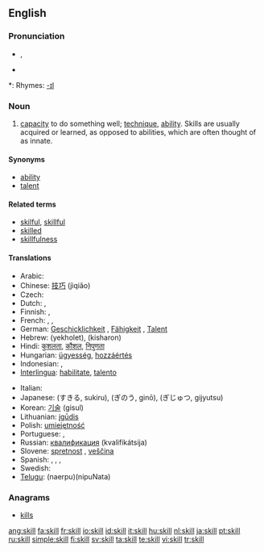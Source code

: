 ==English==
{{wikipedia}}

===Pronunciation===
* {{IPA|/skɪl/}}, {{SAMPA|/skIl/}}
* {{audio|en-us-skill.ogg|Audio (US)}}

*: Rhymes: [[Rhymes:English:-ɪl|-ɪl]]

===Noun===
{{en-noun}}

# [[capacity]] to do something well; [[technique]], [[ability]]. Skills are usually acquired or learned, as opposed to abilities, which are often thought of as innate.

====Synonyms====
* [[ability]]
* [[talent]]

====Related terms====
* [[skilful]], [[skillful]]
* [[skilled]]
* [[skillfulness]]

====Translations====
{{trans-top|capacity to do something well}}
* Arabic: {{Arab|[[مهارة]]}} {{IPAchar|(mahára)}} {{f}}
* Chinese: [[技巧]] (jìqiǎo)
* Czech: {{t+|cs|schopnost|f}}
* Dutch: {{t+|nl|bekwaamheid|f}}, {{t+|nl|vaardigheid|f}}
* Finnish: {{t+|fi|taito}}, {{t+|fi|kyky}}
* French: {{t+|fr|habileté|f}}, {{t+|fr|don|m}}, {{t+|fr|capacité|f}}
* German: [[Geschicklichkeit]] {{f}}, [[Fähigkeit]] {{f}}, [[Talent]] {{n}}
* Hebrew: {{t+|he|יכולת}} (yekholet), {{t+|he|כישרון}} (kisharon)
* Hindi: [[कुशलता]], [[कौशल]], [[निपुणता]]
* Hungarian: [[ügyesség]], [[hozzáértés]]
* Indonesian: {{t+|id|mampu|alt=kemampuan|xs=Indonesian}}, {{t+|id|ahli|alt=keahlian|xs=Indonesian}}
* [[Interlingua]]: [[habilitate]], [[talento]]
{{trans-mid}}
* Italian: {{t+|it|abilità|f}}
* Japanese: {{Jpan|[[スキル]]}} (すきる, sukiru), {{Jpan|[[技能]]}} (ぎのう, ginō), {{Jpan|[[技術]]}} (ぎじゅつ, gijyutsu)
* Korean: [[기술]] (gisul)
* Lithuanian: [[įgūdis]] {{m}}
* Polish: [[umiejętność]] {{f}}
* Portuguese: {{t+|pt|habilidade|f}}, {{t+|pt|talento|m}}
* Russian: [[квалификация]] (kvalifikátsija) {{f}}
* Slovene: [[spretnost]] {{f}}, [[veščina]] {{f}}
* Spanish: {{t-|es|habilidad|f}}, {{t-|es|talento|m}}, {{t-|es|destreza|f}}, {{t-|es|maña|f}}
* Swedish: {{t+|sv|skicklighet|c}}
* [[Telugu]]: {{t|te|నేర్పు|sc=Telu}}(naerpu){{t|te|నిపుణత|sc=Telu}}(nipuNata)
{{trans-bottom}}

===Anagrams===
* [[kills]]

[[ang:skill]]
[[fa:skill]]
[[fr:skill]]
[[io:skill]]
[[id:skill]]
[[it:skill]]
[[hu:skill]]
[[nl:skill]]
[[ja:skill]]
[[pt:skill]]
[[ru:skill]]
[[simple:skill]]
[[fi:skill]]
[[sv:skill]]
[[ta:skill]]
[[te:skill]]
[[vi:skill]]
[[tr:skill]]